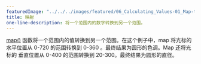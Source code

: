---
featuredImage: "../../../images/featured/06_Calculating_Values-01_Map-thumbnail.png"
title: 映射
one-line-description: 将一个范围内的数字转换到另一个范围。
---

<a href="https://p5js.org/reference/#/p5/map" target="_blank">map()</a>
函数将一个范围内的值转换到另一个范围。在这个例子中，map
将光标的水平位置从 0-720 的范围转换到 0-360 。最终结果为圆形的色调。Map 还将光标的
垂直位置从 0-400 的范围转换到 20-300。最终结果为圆形的直径。
